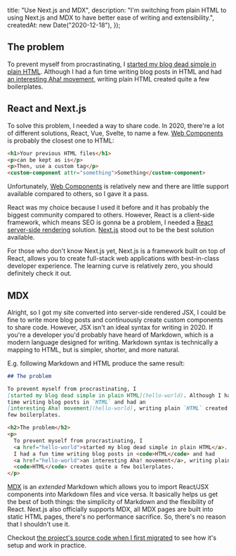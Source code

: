 
  title: "Use Next.js and MDX",
  description:
    "I'm switching from plain HTML to using Next.js and MDX to have better ease of writing and extensibility.",
  createdAt: new Date("2020-12-18"),
});

## The problem

To prevent myself from procrastinating, I
[started my blog dead simple in plain HTML](hello-world). Although I had a fun
time writing blog posts in HTML and had
[an interesting Aha! movement](hello-world), writing plain HTML created quite a
few boilerplates.

## React and Next.js

To solve this problem, I needed a way to share code. In 2020, there're a lot of
different solutions, React, Vue, Svelte, to name a few. [Web Components] is
probably the closest one to HTML:

```html
<h1>Your previous HTML files</h1>
<p>can be kept as is</p>
<p>Then, use a custom tag</p>
<custom-component attr="something">Something</custom-component>
```

Unfortunately, [Web Components] is relatively new and there are little support
available compared to others, so I gave it a pass.

React was my choice because I used it before and it has probably the biggest
community compared to others. However, React is a client-side framework, which
means SEO is gonna be a problem, I needed a [React server-side rendering]
solution. [Next.js] stood out to be the best solution available.

For those who don't know Next.js yet, Next.js is a framework built on top of
React, allows you to create full-stack web applications with best-in-class
developer experience. The learning curve is relatively zero, you should
definitely check it out.

## MDX

Alright, so I got my site converted into server-side rendered JSX, I could be
fine to write more blog posts and continuously create custom components to share
code. However, JSX isn't an ideal syntax for writing in 2020. If you're a
developer you'd probably have heard of Markdown, which is a modern language
designed for writing. Markdown syntax is technically a mapping to HTML, but is
simpler, shorter, and more natural.

E.g. following Markdown and HTML produce the same result:

```md
## The problem

To prevent myself from procrastinating, I
[started my blog dead simple in plain HTML](hello-world). Although I had a fun
time writing blog posts in `HTML` and had an
[interesting Aha! movement](hello-world), writing plain `HTML` created quite a
few boilerplates.
```

```html
<h2>The problem</h2>
<p>
  To prevent myself from procrastinating, I
  <a href="hello-world">started my blog dead simple in plain HTML</a>. Although
  I had a fun time writing blog posts in <code>HTML</code> and had
  <a href="hello-world">an interesting Aha! movement</a>, writing plain
  <code>HTML</code> creates quite a few boilerplates.
</p>
```

[MDX] is an _extended_ Markdown which allows you to import React/JSX components
into Markdown files and vice versa. It basically helps us get the best of both
things: the simplicity of Markdown and the flexibility of React. Next.js also
officially supports MDX, all MDX pages are built into static HTML pages, there's
no performance sacrifice. So, there's no reason that I shouldn't use it.

Checkout [the project's source code when I first migrated][source-code] to see
how it's setup and work in practice.

<!-- Links -->

[web components]: https://developer.mozilla.org/en-US/docs/Web/Web_Components
[next.js]: https://nextjs.org
[react server-side rendering]:
  https://www.digitalocean.com/community/tutorials/react-server-side-rendering
[mdx]: https://mdxjs.com
[source-code]:
  https://github.com/phuctm97/phuctm97.com/tree/bea56e9213511f72bd6ce0ed587956098c058161
